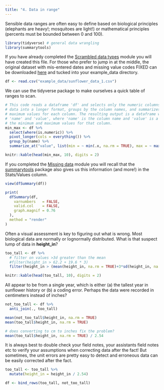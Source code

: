 ```yaml
---
title: "4. Data in range"
---
```


Sensible data ranges are often easy to define based on biological principles (elephants are heavy!; mosquitoes are light!) or mathematical principles (percents must be bounded between 0 and 100).

```r
library(tidyverse) # general data wrangling
library(summarytools)
```

If you have already completed the [Scrambled data types](data_types.qmd) module you will have created this file. For those who prefer to jump in at the middle, the original dataset with mis-entered dates and missing value codes FIXED can be downloaded [here](http://nwt.colorado.edu/tutorial_example_data/sunflower_data_broken.csv) and tucked into your example_data directory.

```r
df <- read.csv("example_data/sunflower_data_1.csv")
```

We can use the tidyverse package to make ourselves a quick table of ranges to scan.

```r
# This code reads a dataframe 'df' and selects only the numeric columns. It then pivots the
# data into a longer format, groups by the column names, and summarizes the minimum and
# maximum values for each column. The resulting output is a dataframe with two columns:
# 'name' and 'value', where 'name' is the column name and 'value' is a list containing
# the minimum and maximum values for that column.
min_max <- df %>%
  select(where(is.numeric)) %>%
  pivot_longer(cols = everything()) %>%
  group_by(name) %>%
  summarize_at("value", list(min = ~ min(.x, na.rm = TRUE), max = ~ max(.x, na.rm = TRUE)))
```

```r
knitr::kable(head(min_max, 10), digits = 2)
```

If you completed the [Missing data](missing_data.qmd) module you will recall that the [summarytools](https://cran.r-project.org/web/packages/summarytools/index.html) package also gives us this information (and more!) in the Stats/Values column.

```r
view(dfSummary(df))
```

```r
print(
  dfSummary(df,
    varnumbers   = FALSE,
    valid.col    = FALSE,
    graph.magnif = 0.76
  ),
  method = "render"
)
```

Often a visual assessment is key to figuring out what is wrong. Most biological data are normally or lognormally distributed. What is that suspect lump of data in **height_in**?

```r
too_tall <- df %>%
  # filter on values >3d greater than the mean
  #filter(height_in > 62.2 + 19.6 * 3)
  filter(height_in > (mean(height_in, na.rm = TRUE)+3*sd(height_in, na.rm = TRUE)))
```

```r
knitr::kable(head(too_tall, 10), digits = 2)
```

All appear to be from a single year, which is either (a) the tallest year in sunflower history or (b) a coding error. Perhaps the data were recorded in centimeters instead of inches?

```r
not_too_tall <- df %>%
  anti_join(., too_tall)

mean(not_too_tall$height_in, na.rm = TRUE)
mean(too_tall$height_in, na.rm = TRUE)

# does converting to cm to inches fix the problem?
mean(too_tall$height_in, na.rm = TRUE) / 2.54
```

It is always best to double check your field notes, your assistants field notes etc to verify your assumptions when correcting data after the fact! But sometimes, the unit errors are pretty easy to detect and erroneous data can be easily corrected after the fact.

```r
too_tall <- too_tall %>%
  mutate(height_in = height_in / 2.54)

df <- bind_rows(too_tall, not_too_tall)
```
